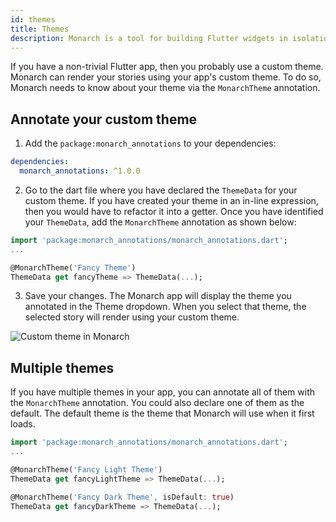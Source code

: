 ```yaml
---
id: themes
title: Themes
description: Monarch is a tool for building Flutter widgets in isolation. It makes it easy to build, test and debug complex UIs.
---
```



If you have a non-trivial Flutter app, then you probably use a custom theme. 
Monarch can render your stories using your app's custom theme. To do so, Monarch 
needs to know about your theme via the `MonarchTheme` annotation. 

## Annotate your custom theme
1. Add the `package:monarch_annotations` to your dependencies:
```yaml
dependencies:
  monarch_annotations: ^1.0.0
``` 

2. Go to the dart file where you have declared the `ThemeData` for your custom theme. 
If you have created your theme in an in-line expression, then you would have
to refactor it into a getter. Once you have identified your 
`ThemeData`, add the `MonarchTheme` annotation as shown below:
```dart
import 'package:monarch_annotations/monarch_annotations.dart';
...

@MonarchTheme('Fancy Theme')
ThemeData get fancyTheme => ThemeData(...);
```

3. Save your changes. The Monarch app will display the theme you annotated in the 
Theme dropdown. When you select that theme, the selected story will render using
your custom theme.

<img className="docs-screenshot macos" alt="Custom theme in Monarch" src={macos_theme_dropdown_fancy_theme}/>

## Multiple themes
If you have multiple themes in your app, you can annotate all of them with the 
`MonarchTheme` annotation. You could also declare one of them as the default. 
The default theme is the theme that Monarch will use when it first loads.

```dart
import 'package:monarch_annotations/monarch_annotations.dart';
...

@MonarchTheme('Fancy Light Theme')
ThemeData get fancyLightTheme => ThemeData(...);

@MonarchTheme('Fancy Dark Theme', isDefault: true)
ThemeData get fancyDarkTheme => ThemeData(...);

```
